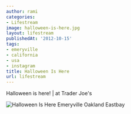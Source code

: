 ```yaml
---
author: rami
categories:
- Lifestream
image: halloween-is-here.jpg
layout: lifestream
publishedAt: '2012-10-15'
tags:
- emeryville
- california
- usa
- instagram
title: Halloween Is Here
url: lifestream
---
```


Halloween is here! | at Trader Joe's

![Halloween Is Here Emeryville Oakland Eastbay](/assets/images/content/lifestream/halloween-is-here.jpg)